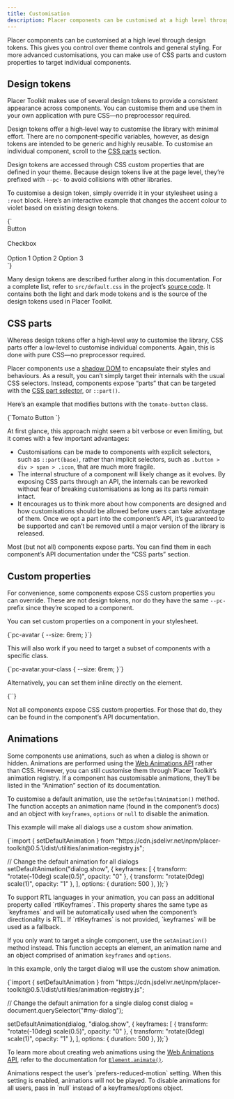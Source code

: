 ```yaml
---
title: Customisation
description: Placer components can be customised at a high level through design tokens. This gives you control over theme controls and general styling. For more advanced customisations, you can make use of CSS parts and custom properties to target individual components.
---
```



Placer components can be customised at a high level through design tokens. This gives you control over theme controls and general styling. For more advanced customisations, you can make use of CSS parts and custom properties to target individual components.

## Design tokens

Placer Toolkit makes use of several design tokens to provide a consistent appearance across components. You can customise them and use them in your own application with pure CSS—no preprocessor required.

Design tokens offer a high‐level way to customise the library with minimal effort. There are no component‐specific variables, however, as design tokens are intended to be generic and highly reusable. To customise an individual component, scroll to the [CSS parts](#css-parts) section.

Design tokens are accessed through CSS custom properties that are defined in your theme. Because design tokens live at the page level, they’re prefixed with `--pc-` to avoid collisions with other libraries.

To customise a design token, simply override it in your stylesheet using a `:root` block. Here’s an interactive example that changes the accent colour to violet based on existing design tokens.

<CodeDemo>
{`<div class="purple-theme">
    <pc-button appearance="primary">Button</pc-button>
    <br /><br />
    <pc-checkbox>Checkbox</pc-checkbox>
    <br /><br />
    <pc-radio-group label="Select an option" name="radio-group" value="option-1">
        <pc-radio value="option-1">Option 1</pc-radio>
        <pc-radio value="option-2">Option 2</pc-radio>
        <pc-radio value="option-3">Option 3</pc-radio>
    </pc-radio-group>
</div>

<style>
    /* We’re scoping the styles to this <div> element to
       prevent these styles leaking out of the code demo */
    .purple-theme {
        /* Changes the accent colour to violet using design tokens */
        --pc-color-primary-50: var(--pc-color-violet-50);
        --pc-color-primary-100: var(--pc-color-violet-100);
        --pc-color-primary-200: var(--pc-color-violet-200);
        --pc-color-primary-300: var(--pc-color-violet-300);
        --pc-color-primary-400: var(--pc-color-violet-400);
        --pc-color-primary-500: var(--pc-color-violet-500);
        --pc-color-primary-600: var(--pc-color-violet-600);
        --pc-color-primary-700: var(--pc-color-violet-700);
        --pc-color-primary-800: var(--pc-color-violet-800);
        --pc-color-primary-900: var(--pc-color-violet-900);
        --pc-color-primary-950: var(--pc-color-violet-950);
    }
</style>`}
</CodeDemo>

Many design tokens are described further along in this documentation. For a complete list, refer to `src/default.css` in the project’s [source code](https://github.com/randomguy-2650/placer-toolkit/blob/main/src/default.css). It contains both the light and dark mode tokens and is the source of the design tokens used in Placer Toolkit.

## CSS parts

Whereas design tokens offer a high‐level way to customise the library, CSS parts offer a low‐level to customise individual components. Again, this is done with pure CSS—no preprocessor required.

Placer components use a [shadow DOM](https://developer.mozilla.org/en-US/docs/Web/Web_Components/Using_shadow_DOM) to encapsulate their styles and behaviours. As a result, you can’t simply target their internals with the usual CSS selectors. Instead, components expose “parts” that can be targeted with the [CSS part selector](https://developer.mozilla.org/en-US/docs/Web/CSS/::part), or `::part()`.

Here’s an example that modifies buttons with the `tomato-button` class.

<CodeDemo>
{`<pc-button class="tomato-button">Tomato Button</pc-button>

<style>
    /* We use CSS color-mix() for consistent hover colours */
    .tomato-button::part(base) {
        background-color: tomato;
        border: 1px solid color-mix(in oklch, tomato 90%, black 10%);
        color: color-mix(in oklch, white 90%, tomato 10%);
    }

    .tomato-button::part(base):hover {
        background-color: color-mix(in oklch, tomato 90%, white 10%);
        border-color: tomato;
    }

    .tomato-button::part(base):active {
        background-color: color-mix(in oklch, tomato 80%, black 20%);
        border-color: color-mix(in oklch, tomato 80%, black 20%);
        color: color-mix(in oklch, white 80%, tomato 20%);
    }
</style>`}
</CodeDemo>

At first glance, this approach might seem a bit verbose or even limiting, but it comes with a few important advantages:

-   Customisations can be made to components with explicit selectors, such as `::part(base)`, rather than implicit selectors, such as `.button > div > span > .icon`, that are much more fragile.
-   The internal structure of a component will likely change as it evolves. By exposing CSS parts through an API, the internals can be reworked without fear of breaking customisations as long as its parts remain intact.
-   It encourages us to think more about how components are designed and how customisations should be allowed before users can take advantage of them. Once we opt a part into the component’s API, it’s guaranteed to be supported and can’t be removed until a major version of the library is released.

Most (but not all) components expose parts. You can find them in each component’s API documentation under the “CSS parts” section.

## Custom properties

For convenience, some components expose CSS custom properties you can override. These are not design tokens, nor do they have the same `--pc-` prefix since they’re scoped to a component.

You can set custom properties on a component in your stylesheet.

<CodeBlock language="css">
{`pc-avatar {
    --size: 6rem;
}`}
</CodeBlock>

This will also work if you need to target a subset of components with a specific class.

<CodeBlock language="css">
{`pc-avatar.your-class {
    --size: 6rem;
}`}
</CodeBlock>

Alternatively, you can set them inline directly on the element.

<CodeBlock language="html">
{`<pc-avatar style="--size: 6rem"></pc-avatar>`}
</CodeBlock>

Not all components expose CSS custom properties. For those that do, they can be found in the component’s API documentation.

## Animations

Some components use animations, such as when a dialog is shown or hidden. Animations are performed using the [Web Animations API](https://developer.mozilla.org/en-US/docs/Web/API/Web_Animations_API) rather than CSS. However, you can still customise them through Placer Toolkit’s animation registry. If a component has customisable animations, they’ll be listed in the “Animation” section of its documentation.

To customise a default animation, use the `setDefaultAnimation()` method. The function accepts an animation name (found in the component’s docs) and an object with `keyframes`, `options` or `null` to disable the animation.

This example will make all dialogs use a custom show animation.

<CodeBlock language="javascript">
{`import { setDefaultAnimation } from "https://cdn.jsdelivr.net/npm/placer-toolkit@0.5.1/dist/utilities/animation-registry.js";

// Change the default animation for all dialogs
setDefaultAnimation("dialog.show", {
    keyframes: [
        { transform: "rotate(-10deg) scale(0.5)", opacity: "0" },
        { transform: "rotate(0deg) scale(1)", opacity: "1" },
    ],
    options: { duration: 500 },
});`}
</CodeBlock>

<pc-callout appearance="primary">
    <pc-icon
        library="default"
        icon-style="solid"
        name="circle-info"
        slot="icon"
    ></pc-icon>
    To support RTL languages in your animation, you can pass an additional property called `rtlKeyframes`. This property shares the same type as `keyframes` and will be automatically used when the component’s directionality is RTL. If `rtlKeyframes` is not provided, `keyframes` will be used as a fallback.
</pc-callout>

If you only want to target a single component, use the `setAnimation()` method instead. This function accepts an element, an animation name and an object comprised of animation `keyframes` and `options`.

In this example, only the target dialog will use the custom show animation.

<CodeBlock language="javascript">
{`import { setDefaultAnimation } from "https://cdn.jsdelivr.net/npm/placer-toolkit@0.5.1/dist/utilities/animation-registry.js";

// Change the default animation for a single dialog
const dialog = document.querySelector("#my-dialog");

setDefaultAnimation(dialog, "dialog.show", {
    keyframes: [
        { transform: "rotate(-10deg) scale(0.5)", opacity: "0" },
        { transform: "rotate(0deg) scale(1)", opacity: "1" },
    ],
    options: { duration: 500 },
});`}
</CodeBlock>

To learn more about creating web animations using the [Web Animations API](https://developer.mozilla.org/en-US/docs/Web/API/Web_Animations_API), refer to the documentation for [`Element.animate()`](https://developer.mozilla.org/en-US/docs/Web/API/Element/animate).

<pc-callout appearance="primary">
    <pc-icon
        library="default"
        icon-style="solid"
        name="circle-info"
        slot="icon"
    ></pc-icon>
    Animations respect the user’s `prefers-reduced-motion` setting. When this setting is enabled, animations will not be played. To disable animations for all users, pass in `null` instead of a keyframes/options object.
</pc-callout>
